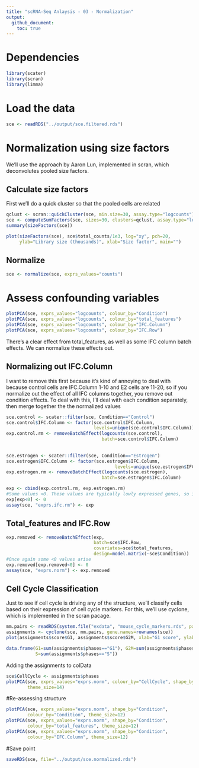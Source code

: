 ```yaml
---
title: "scRNA-Seq Anlaysis - 03 - Normalization"
output:
  github_document:
    toc: true
---
```


# Dependencies
```r
library(scater)
library(scran)
library(limma)
```

# Load the data
```r
sce <- readRDS("../output/sce.filtered.rds")
```

# Normalization using size factors

We'll use the approach by Aaron Lun, implemented in scran, which deconvolutes pooled size factors.

## Calculate size factors
First we'll do a quick cluster so that the pooled cells are related
```r
qclust <- scran::quickCluster(sce, min.size=30, assay.type="logcounts")
sce <- computeSumFactors(sce, sizes=30, clusters=qclust, assay.type="logcounts") #sizes must be > 2x smallest cluster
summary(sizeFactors(sce))
```

```r
plot(sizeFactors(sce), sce$total_counts/1e3, log="xy", pch=20,
     ylab="Library size (thousands)", xlab="Size factor", main="")
```


## Normalize
```r
sce <- normalize(sce, exprs_values="counts")
```

# Assess confounding variables
```r
plotPCA(sce, exprs_values="logcounts", colour_by="Condition")
plotPCA(sce, exprs_values="logcounts", colour_by="total_features")
plotPCA(sce, exprs_values="logcounts", colour_by="IFC.Column")
plotPCA(sce, exprs_values="logcounts", colour_by="IFC.Row")
```

There's a clear effect from total_features, as well as some IFC column batch effects. We can normalize these effects out.

## Normalizing out IFC.Column
I want to remove this first because it's kind of annoying to deal with because control cells are IFC.Column 1-10 and E2 cells are 11-20, so if you normalize out the effect of all IFC columns together, you remove out condition effects. To deal with this, I'll deal with each condition separately, then merge together the the normalized values
```r
sce.control <- scater::filter(sce, Condition=="Control")
sce.control$IFC.Column <- factor(sce.control$IFC.Column,
                                 levels=unique(sce.control$IFC.Column))
exp.control.rm <- removeBatchEffect(logcounts(sce.control),
                                    batch=sce.control$IFC.Column)
                                 
                                 
sce.estrogen <- scater::filter(sce, Condition=="Estrogen")
sce.estrogen$IFC.Column <- factor(sce.estrogen$IFC.Column,
                                         levels=unique(sce.estrogen$IFC.Column))
exp.estrogen.rm <- removeBatchEffect(logcounts(sce.estrogen),
                                    batch=sce.estrogen$IFC.Column)

exp <- cbind(exp.control.rm, exp.estrogen.rm)
#Some values <0. These values are typically lowly expressed genes, so it's usually safe to set them to 0
exp[exp<0] <- 0
assay(sce, "exprs.ifc.rm") <- exp
```

## Total_features and IFC.Row
```r
exp.removed <- removeBatchEffect(exp,
                                 batch=sce$IFC.Row,
                                 covariates=sce$total_features,
                                 design=model.matrix(~sce$Condition))
#Once again some <0 values arise
exp.removed[exp.removed<0] <- 0
assay(sce, "exprs.norm") <- exp.removed
```


## Cell Cycle Classification
Just to see if cell cycle is driving any of the structure, we'll classify cells based on their expression of cell cycle markers. For this, we'll use cyclone, which is implemented in the scran pacage.

```r
mm.pairs <- readRDS(system.file("exdata", "mouse_cycle_markers.rds", package="scran"))
assignments <- cyclone(sce, mm.pairs, gene.names=rownames(sce))
plot(assignments$score$G1, assignments$score$G2M, xlab="G1 score", ylab="G2/M score", pch=16)
```

```r
data.frame(G1=sum(assignments$phases=="G1"), G2M=sum(assignments$phases=="G2M"),
           S=sum(assignments$phases=="S"))
```

Adding the assignments to colData
```r
sce$CellCycle <- assignments$phases
plotPCA(sce, exprs_values="exprs.norm", colour_by="CellCycle", shape_by="Condition",
        theme_size=14)
```

#Re-assessing structure 

```r
plotPCA(sce, exprs_values="exprs.norm", shape_by="Condition", 
        colour_by="Condition", theme_size=12)
plotPCA(sce, exprs_values="exprs.norm", shape_by="Condition",
        colour_by="total_features", theme_size=12)
plotPCA(sce, exprs_values="exprs.norm", shape_by="Condition", 
        colour_by="IFC.Column", theme_size=12)
```

#Save point
```r
saveRDS(sce, file="../output/sce.normalized.rds")
```
